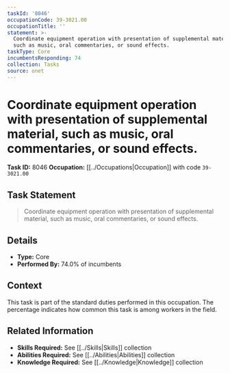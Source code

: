 ```yaml
---
taskId: '8046'
occupationCode: 39-3021.00
occupationTitle: ''
statement: >-
  Coordinate equipment operation with presentation of supplemental material,
  such as music, oral commentaries, or sound effects.
taskType: Core
incumbentsResponding: 74
collection: Tasks
source: onet
---
```

# Coordinate equipment operation with presentation of supplemental material, such as music, oral commentaries, or sound effects.

**Task ID:** 8046
**Occupation:** [[../Occupations|Occupation]] with code `39-3021.00`

## Task Statement

> Coordinate equipment operation with presentation of supplemental material, such as music, oral commentaries, or sound effects.

## Details

- **Type:** Core
- **Performed By:** 74.0% of incumbents

## Context

This task is part of the standard duties performed in this occupation. The percentage indicates how common this task is among workers in the field.

## Related Information

- **Skills Required:** See [[../Skills|Skills]] collection
- **Abilities Required:** See [[../Abilities|Abilities]] collection
- **Knowledge Required:** See [[../Knowledge|Knowledge]] collection
